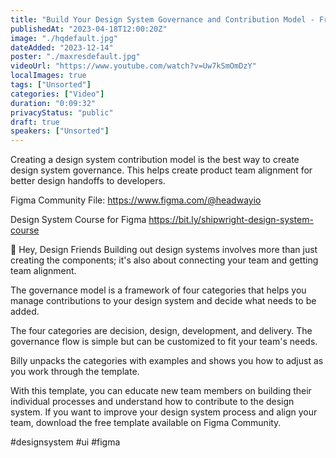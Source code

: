 ```yaml
---
title: "Build Your Design System Governance and Contribution Model - Free Template on Figma Community"
publishedAt: "2023-04-18T12:00:20Z"
image: "./hqdefault.jpg"
dateAdded: "2023-12-14"
poster: "./maxresdefault.jpg"
videoUrl: "https://www.youtube.com/watch?v=Uw7kSmOmDzY"
localImages: true
tags: ["Unsorted"]
categories: ["Video"]
duration: "0:09:32"
privacyStatus: "public"
draft: true
speakers: ["Unsorted"]
---
```

Creating a design system contribution model is the best way to create design system governance. This helps create product team alignment for better design handoffs to developers.

Figma Community File:
https://www.figma.com/@headwayio

Design System Course for Figma
https://bit.ly/shipwright-design-system-course

👋 Hey, Design Friends
Building out design systems involves more than just creating the components; it's also about connecting your team and getting team alignment.

The governance model is a framework of four categories that helps you manage contributions to your design system and decide what needs to be added.

The four categories are decision, design, development, and delivery. The governance flow is simple but can be customized to fit your team's needs. 

Billy unpacks the categories with examples and shows you how to adjust as you work through the template.

With this template, you can educate new team members on building their individual processes and understand how to contribute to the design system. If you want to improve your design system process and align your team, download the free template available on Figma Community.

#designsystem #ui #figma
